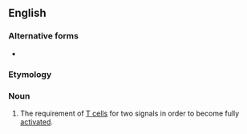 {{also|costimulation}}
==English==

===Alternative forms===
* {{l|en|costimulation}}

===Etymology===
{{prefix|en|co|stimulation}}

===Noun===
{{wikipedia}}
{{en-noun|-}}

# {{lb|en|biology}} The requirement of [[T cell]]s for two signals in order to become fully [[activated]].